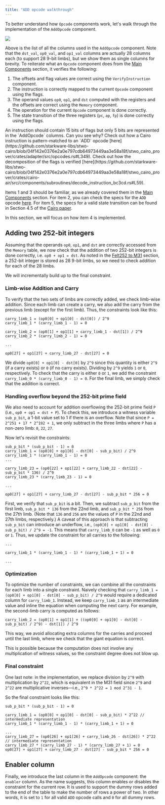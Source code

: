 ```yaml
---
title: "ADD opcode walkthrough"
---
```


To better understand how `Opcode` components work, let's walk through the implementation of the `AddOpcode` component.

<Frame caption="Figure 1: The AddOpcode columns">
  <img src="/stwo-book/cairo-air/add-opcode/add-opcode-columns.png" />
</Frame>

Above is the list of all the columns used in the `AddOpcode` component. Note that the `dst_val`, `op0_val`, and `op1_val` columns are actually 28 columns each (to support 28 9-bit limbs), but we show them as single columns for brevity.
To reiterate what an `Opcode` component does from the [Main Components](/stwo-book/cairo-air/main-components#3-opcode-component) section, it verifies the following:

1. The offsets and flag values are correct using the `VerifyInstruction` component.
2. The instruction is correctly mapped to the current `Opcode` component using the flags.
3. The operand values `op0`, `op1`, and `dst` computed with the registers and the offsets are correct using the `Memory` component.
4. The operation for the current `Opcode` component is done correctly.
5. The state transition of the three registers (`pc`, `ap`, `fp`) is done correctly using the flags.

<Tip>
An instruction should contain 15 bits of flags but only 5 bits are represented in the `AddOpcode` columns. Can you see why?

<Accordion title="Hint #1">
Check out how a Cairo instruction is pattern-matched to an `ADD` opcode [here](https://github.com/starkware-libs/stwo-cairo/blob/04f142e0376e2a0e797cdb64973449aa3e58a18f/stwo_cairo_prover/crates/adapter/src/opcodes.rs#L349).
</Accordion>
<Accordion title="Hint #2">
Check out how the decomposition of the flags is verified [here](https://github.com/starkware-libs/stwo-cairo/blob/04f142e0376e2a0e797cdb64973449aa3e58a18f/stwo_cairo_prover/crates/cairo-air/src/components/subroutines/decode_instruction_bc3cd.rs#L59).
</Accordion>

</Tip>

Items 1 and 3 should be familiar, as we already covered them in the [Main Components](/stwo-book/cairo-air/main-components#3-opcode-component) section. For item 2, you can check the specs for the `ADD` opcode [here](https://github.com/starkware-libs/stwo-cairo/blob/04f142e0376e2a0e797cdb64973449aa3e58a18f/stwo_cairo_prover/crates/adapter/src/opcodes.rs#L349). For item 5, the specs for a valid state transition can be found in Section 4.5 of the [Cairo paper](https://eprint.iacr.org/2021/1063.pdf).

In this section, we will focus on how item 4 is implemented.
## Adding two 252-bit integers

Assuming that the operands `op0`, `op1`, and `dst` are correctly accessed from the `Memory` table, we now check that the addition of two 252-bit integers is done correctly, i.e. `op0 + op1 = dst`. As noted in the [Felt252 to M31](/stwo-book/cairo-air/basic-building-blocks#felt252-to-m31) section, a 252-bit integer is stored as 28 9-bit limbs, so we need to check addition for each of the 28 limbs.

We will incrementally build up to the final constraint.
### Limb-wise Addition and Carry

To verify that the two sets of limbs are correctly added, we check limb-wise addition. Since each limb can create a carry, we also add the carry from the previous limb (except for the first limb). Thus, the constraints look like this:

```
carry_limb_1 = (op0[0] + op1[0] - dst[0]) / 2^9
carry_limb_1 * (carry_limb_1 - 1) = 0

carry_limb_2 = (op0[1] + op1[1] + carry_limb_1 - dst[1]) / 2^9
carry_limb_2 * (carry_limb_2 - 1) = 0

...

op0[27] + op1[27] + carry_limb_27 - dst[27] = 0
```

We divide `op0[0] + op1[0] - dst[0]` by `2^9` since this quantity is either `2^9` (if a carry exists) or `0` (if no carry exists). Dividing by `2^9` yields `1` or `0`, respectively. To check that the carry is either `0` or `1`, we add the constraint `carry_limb_0 * (carry_limb_0 - 1) = 0`. For the final limb, we simply check that the addition is correct.
### Handling overflow beyond the 252-bit prime field

We also need to account for addition overflowing the 252-bit prime field `P` (i.e., `op0 + op1 = dst + P`). To check this, we introduce a witness variable `sub_p_bit`, a 1-bit value set to 1 if there is an overflow. Note that since `P = 2^251 + 17 * 2^192 + 1`, we only subtract in the three limbs where `P` has a non-zero limb: `0`, `22`, `27`.

Now let's revisit the constraints:
```
sub_p_bit * (sub_p_bit - 1) = 0
carry_limb_1 = (op0[0] + op1[0] - dst[0] - sub_p_bit) / 2^9
carry_limb_1 * (carry_limb_1 - 1) = 0
...

carry_limb_23 = (op0[22] + op1[22] + carry_limb_22 - dst[22] - sub_p_bit * 136) / 2^9
carry_limb_23 * (carry_limb_23 - 1) = 0

...

op0[27] + op1[27] + carry_limb_27 - dst[27] - sub_p_bit * 256 = 0
```

First, we verify that `sub_p_bit` is a bit. Then, we subtract `sub_p_bit` from the first limb, `sub_p_bit * 136` from the 22nd limb, and `sub_p_bit * 256` from the 27th limb. (Note that `136` and `256` are the values of `P` in the 22nd and 27th limbs, respectively.)
A caveat of this approach is that subtracting `sub_p_bit` can introduce an underflow, i.e., `(op0[0] + op1[0] - dst[0] - sub_p_bit) / 2^9 = -1`. This means that `carry_limb_0` can be `-1` as well as `0` or `1`. Thus, we update the constraint for all carries to the following:

```
...

carry_limb_1 * (carry_limb_1 - 1) * (carry_limb_1 + 1) = 0

...
```

### Optimization
To optimize the number of constraints, we can combine all the constraints for each limb into a single constraint. Naively checking that `carry_limb_1 = (op0[0] + op1[0] - dst[0] - sub_p_bit) / 2^9` would require a dedicated column for `carry_limb_1`. Instead, we keep `carry_limb_1` as an intermediate value and inline the equation when computing the next carry. For example, the second-limb carry is computed as follows:

```
carry_limb_2 = (op0[1] + op1[1] + ((op0[0] + op1[0] - dst[0] - sub_p_bit) / 2^9) - dst[1]) / 2^9
```
This way, we avoid allocating extra columns for the carries and proceed until the last limb, where we check that the giant equation is correct.

This is possible because the computation does not involve any multiplication of witness values, so the constraint degree does not blow up.

### Final constraint
One last note: in the implementation, we replace division by `2^9` with multiplication by `2^22`, which is equivalent in the M31 field since `2^9` and `2^22` are multiplicative inverses—i.e., `2^9 * 2^22 = 1 mod 2^31 - 1`.

So the final constraint looks like this:

```
sub_p_bit * (sub_p_bit - 1) = 0

carry_limb_1 = (op0[0] + op1[0] - dst[0] - sub_p_bit) * 2^22 // intermediate representation
carry_limb_1 * (carry_limb_1 - 1) * (carry_limb_1 + 1) = 0

...
carry_limb_27 = (op0[26] + op1[26] + carry_limb_26 - dst[26]) * 2^22 // intermediate representation
carry_limb_27 * (carry_limb_27 - 1) * (carry_limb_27 + 1) = 0
op0[27] + op1[27] + carry_limb_27 - dst[27] - sub_p_bit * 256 = 0
```
## Enabler column

Finally, we introduce the last column in the `AddOpcode` component: the `enabler` column.
As the name suggests, this column enables or disables the constraint for the current row.
It is used to support the dummy rows added to the end of the table to make the number of rows a power of two.
In other words, it is set to `1` for all valid `ADD` opcode calls and `0` for all dummy rows.
